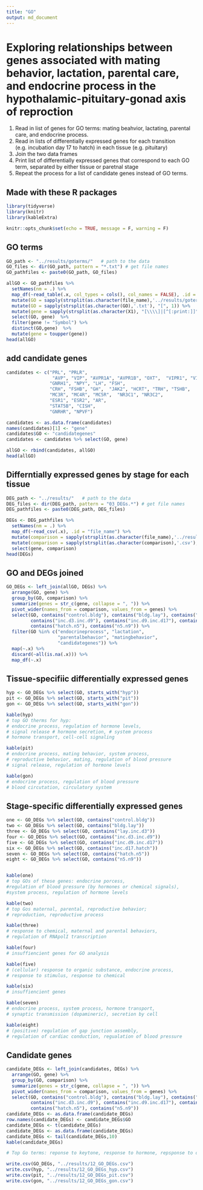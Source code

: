 ```yaml
---
title: "GO"
output: md_document
---
```


# Exploring relationships between genes associated with mating behavior, lactation, parental care, and endocrine process in the hypothalamic-pituitary-gonad axis of reproction



1. Read in list of genes for GO terms: mating beahvior, lactating, parental care, and endocrine process.
2. Read in lists of differentially expressed genes for each transition (e.g. incubation day 17 to hatch) in each tissue (e.g. pituitary)
3. Join the two data frames
4. Print list of differentially expressed genes that correspond to each GO term, separated by either tissue or paretnal stage
5. Repeat the process for a list of candidate genes instead of GO terms.

## Made with these R packages

```r
library(tidyverse)
library(knitr)
library(kableExtra)

knitr::opts_chunk$set(echo = TRUE, message = F, warning = F)

```

## GO terms

```r

GO_path <- "../results/goterms/"   # path to the data
GO_files <- dir(GO_path, pattern = "*.txt") # get file names
GO_pathfiles <- paste0(GO_path, GO_files)

allGO <- GO_pathfiles %>%
  setNames(nm = .) %>% 
  map_df(~read_table(.x, col_types = cols(), col_names = FALSE), .id = "file_name") %>% 
  mutate(GO = sapply(strsplit(as.character(file_name),'../results/goterms/'), "[", 2)) %>% 
  mutate(GO = sapply(strsplit(as.character(GO),'.txt'), "[", 1)) %>% 
  mutate(gene = sapply(strsplit(as.character(X1), "[\\\\]|[^[:print:]]" ), "[", 2)) %>% 
  select(GO, gene)  %>%
  filter(gene != "Symbol") %>%
  distinct(GO,gene)  %>%
  mutate(gene = toupper(gene))
head(allGO)
```


## add candidate genes

```r
candidates <- c("PRL", "PRLR", 
                 "AVP", "VIP", "AVPR1A", "AVPR1B", "OXT",  "VIPR1", "VIPR2",
                "GNRH1", "NPY", "LH", "FSH",
                "CRH", "FSHB", "GH",  "JAK2", "HCRT", "TRH", "TSHB",
                "MC3R", "MC4R", "MC5R",  "NR3C1", "NR3C2",
                "ESR1", "ESR2", "AR", 
                "STAT5B", "CISH",
                "GNRHR", "NPVF")

candidates <- as.data.frame(candidates)
names(candidates)[1] <- "gene"
candidates$GO <- "candidategenes"
candidates <- candidates %>% select(GO, gene)

allGO <- rbind(candidates, allGO)
head(allGO)
```

## Differntially expressed genes by stage for each tissue

```r

DEG_path <- "../results/"   # path to the data
DEG_files <- dir(DEG_path, pattern = "03_DEGs.*") # get file names
DEG_pathfiles <- paste0(DEG_path, DEG_files)

DEGs <- DEG_pathfiles %>%
  setNames(nm = .) %>% 
  map_df(~read_csv(.x), .id = "file_name") %>%
  mutate(comparison = sapply(strsplit(as.character(file_name),'../results/03_DEGs.'), "[", 2)) %>% 
  mutate(comparison = sapply(strsplit(as.character(comparison),'.csv'), "[", 1)) %>% 
  select(gene, comparison)
head(DEGs)
```

## GO and DEGs joined


```r
GO_DEGs <- left_join(allGO, DEGs) %>%
  arrange(GO, gene) %>%
  group_by(GO, comparison) %>%
  summarize(genes = str_c(gene, collapse = ", ")) %>% 
  pivot_wider(names_from = comparison, values_from = genes) %>% 
  select(GO, contains("control.bldg"), contains("bldg.lay"), contains("lay.inc.d3"),
         contains("inc.d3.inc.d9"), contains("inc.d9.inc.d17"), contains("inc.d17.hatch"),
         contains("hatch.n5"), contains("n5.n9")) %>%
  filter(GO %in% c("endocrineprocess", "lactation", 
                   "parentalbehavior", "matingbehavior",
                   "candidategenes")) %>% 
  map(~.x) %>%
  discard(~all(is.na(.x))) %>%
  map_df(~.x)
```


## Tissue-specifiic differentially expressed genes 

```r
hyp <- GO_DEGs %>% select(GO, starts_with("hyp"))
pit <- GO_DEGs %>% select(GO, starts_with("pit"))
gon <- GO_DEGs %>% select(GO, starts_with("gon"))

kable(hyp)  
# top GO therms for hyp:
# endocrine process, regulation of hormone levels,
# signal release # hormone secretion, # system process
# hormone transport, cell-cell signaling

kable(pit)
# endocrine process, mating behavior, system process,
# reproductive behavior, mating, regulation of blood pressure
# signal release, regulation of hormone levels

kable(gon)  
# endocrine process, regulation of blood pressure
# blood circutation, circulatory system
```

## Stage-specific differentially expressed genes 

```r
one <- GO_DEGs %>% select(GO, contains("control.bldg"))
two <- GO_DEGs %>% select(GO, contains("bldg.lay"))
three <- GO_DEGs %>% select(GO, contains("lay.inc.d3"))
four <- GO_DEGs %>% select(GO, contains("inc.d3.inc.d9"))
five <- GO_DEGs %>% select(GO, contains("inc.d9.inc.d17"))
six <- GO_DEGs %>% select(GO, contains("inc.d17.hatch"))
seven <- GO_DEGs %>% select(GO, contains("hatch.n5"))
eight <- GO_DEGs %>% select(GO, contains("n5.n9"))


kable(one) 
# top GOs of these genes: endocrine porcess, 
#regulation of blood pressure (by hormones or chemical signals), 
#system process, regulation of hormone levels

kable(two) 
# top Gos maternal, parental, reproductive behavior; 
# reproduction, reproductive process

kable(three) 
# response to chemical, maternal and parental behaviors, 
# regulation of RNApolI transcription

kable(four) 
# insuffiencient genes for GO analysis

kable(five) 
# (cellular) response to organic substance, endocrine process, 
# response to stimulus, response to chemical 

kable(six)  
# insuffiencient genes

kable(seven) 
# endocrine process, system process, hormone transport, 
# synaptic transmission (dopamineric), secretion by cell

kable(eight) 
# (positive) regulation of gap junction assembly, 
# regulation of cardiac conduction, regualation of blood pressure

```


## Candidate genes

```r
candidate_DEGs <- left_join(candidates, DEGs) %>%
  arrange(GO, gene) %>%
  group_by(GO, comparison) %>%
  summarize(genes = str_c(gene, collapse = ", ")) %>%
  pivot_wider(names_from = comparison, values_from = genes) %>% 
  select(GO, contains("control.bldg"), contains("bldg.lay"), contains("lay.inc.d3"),
         contains("inc.d3.inc.d9"), contains("inc.d9.inc.d17"), contains("inc.d17.hatch"),
         contains("hatch.n5"), contains("n5.n9"))
candidate_DEGs <- as.data.frame(candidate_DEGs)
row.names(candidate_DEGs) <- candidate_DEGs$GO  
candidate_DEGs <- t(candidate_DEGs)
candidate_DEGs <- as.data.frame(candidate_DEGs)
candidate_DEGs <- tail(candidate_DEGs,10)
kable(candidate_DEGs) 

# Top Go terms: reponse to keytone, response to hormone, repsponse to organonitrogen compound, positive regulation of homeostatic process, maternal beahvior

```

```r
write.csv(GO_DEGs, "../results/12_GO_DEGs.csv")
write.csv(hyp, "../results/12_GO_DEGs_hyp.csv")
write.csv(pit, "../results/12_GO_DEGs_pit.csv")
write.csv(gon, "../results/12_GO_DEGs_gon.csv")
```

